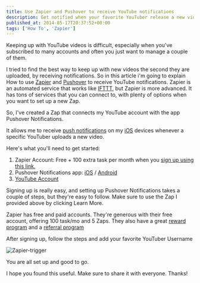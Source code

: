 ```yaml
---
title: Use Zapier and Pushover to receive YouTube notifications
description: Get notified when your favorite YouTuber release a new video!
published_at: 2014-05-17T20:37:52+00:00
tags: ['How To', 'Zapier']
---
```


Keeping up with YouTube videos is difficult, especially when you've subscribed to many accounts and often you just want to manage a couple of them.

I tried to find the best way to keep up with new videos the second they are uploaded, by receiving notifications. So in this article i'm going to explain How to use [Zapier][1] and [Pushover][2] to receive YouTube notifications.
Zapier is an automated service that works like [IFTTT][3], but Zapier is more advanced. It has tons of services that you can connect to, with plenty of options when you want to set up a new Zap.

So, I've created a Zap that connects my YouTube account with the app Pushover Notifications.

It allows me to receive [push notifications](http://en.wikipedia.org/wiki/Push_technology) on my [iOS](http://www.apple.com/ios) devices whenever a specific YouTuber uploads a new video.

Here's what you'll need to get started:

1. Zapier Account: Free + 100 extra task per month when you [sign up using this link.][4]
2. Pushover Notifications app: [iOS][5] / [Android][6]
3. [YouTube Account][7]

Signing up is really easy, and setting up Pushover Notifications takes a couple of steps, but they're easy to follow. Make sure to use the Zap I provided above by clicking Learn More.

Zapier has free and paid accounts. They're generous with their free account, offering 100 task/mo and 5 Zaps. They also have a great [reward program][8] and a [referral program][9]

After signing up, follow the steps and add your favorite YouTuber Username

![Zapier-trigger](./_assets/zapier-trigger.png)

You are all set up and good to go.

I hope you found this useful. Make sure to share it with everyone. Thanks!

[1]: https://zapier.com
[2]: https://pushover.net
[3]: https://ifttt.com/
[4]: http://zpr.io/HDpp
[5]: https://itunes.apple.com/us/app/pushover-notifications/id506088175?mt=8&uo=4&at=1l3v6xZ
[6]: https://play.google.com/store/apps/details?id=net.superblock.pushover
[7]: https://accounts.google.com/signup?service=mail
[8]: https://zapier.com/rewards/
[9]: https://zapier.com/referral/
